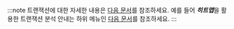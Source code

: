 :::note
트랜잭션에 대한 자세한 내용은 [다음 문서](../track-transactions/track-transactions-intro.mdx)를 참조하세요. 예를 들어 ***히트맵***을 활용한 트랜잭션 분석 안내는 하위 메뉴인 [다음 문서](../track-transactions/trs-view)를 참조하세요.
:::